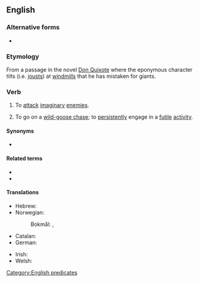 ==English==
{{wikipedia|tilting at windmills}}

===Alternative forms===
* {{l|en|fight windmills}}

===Etymology===
From a passage in the novel [[w:Don Quixote|Don Quixote]] where the eponymous character tilts (i.e. [[joust]]s) at [[windmill]]s that he has mistaken for giants.

===Verb===
{{head|en|verb}}

# {{lb|en|intransitive}} To [[attack]] [[imaginary]] [[enemies]].
# {{lb|en|intransitive|by extension}} To go on a [[wild-goose chase]]; to [[persistently]] engage in a [[futile]] [[activity]].

====Synonyms====
* {{sense|go on a wild-goose chase}} {{l|en|chase a rainbow}}

====Related terms====
* {{l|en|throw one's cap over the windmill}}
* {{l|en|mistake windmills for giants}}

====Translations====
{{trans-top|attack imaginary enemies}}
* Hebrew: {{t+|he|נלחם בטחנות רוח}}
* Norwegian:
*: Bokmål: {{t+|nb|slåss mot vindmøller}}, {{t|nb|kjempe mot vindmøller}}
{{trans-mid}}
{{trans-bottom}}

{{checktrans-top}}
* Catalan: {{t|ca|lluïtar contra molins de vent}}
* German: {{t+|de|gegen Windmühlen kämpfen}}
{{trans-mid}}
* Irish: {{t|ga|dul i ngleic le samhailtí}}
* Welsh: {{t|cy|ymladd â melinau gwynt}}
{{trans-bottom}}

[[Category:English predicates]]